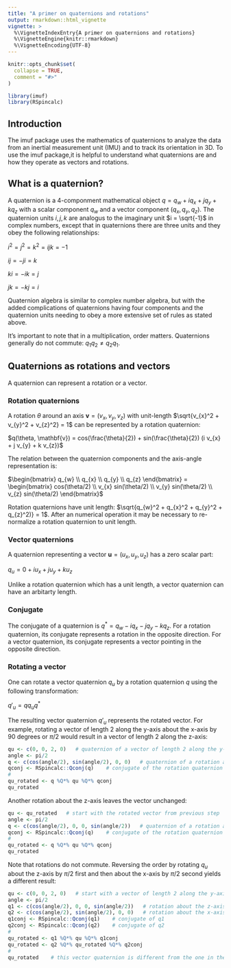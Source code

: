 ```yaml
---
title: "A primer on quaternions and rotations"
output: rmarkdown::html_vignette
vignette: >
  %\VignetteIndexEntry{A primer on quaternions and rotations}
  %\VignetteEngine{knitr::rmarkdown}
  %\VignetteEncoding{UTF-8}
---
```


```r
knitr::opts_chunk$set(
  collapse = TRUE,
  comment = "#>"
)
```

```r
library(imuf)
library(RSpincalc)
```

## Introduction

The imuf package uses the mathematics of quaternions to analyze the data from an inertial measurement unit (IMU) and to track its orientation in 3D. To use the imuf package,it is helpful to understand what quaternions are and how they operate as vectors and rotations.

## What is a quaternion?

A quaternion is a 4-componment mathematical object $q = q_{w} + i q_{x} + j q_{y} + k q_{z}$ with a scalar component $q_{w}$ and a vector component $(q_{x}, q_{y}, q_{z})$. The quaternion units $i, j, k$ are analogus to the imaginary unit $i = \sqrt{-1}$ in complex numbers, except that in quaternions there are three units and they obey the following relationships:

$i^2 = j^2 = k^2 = i j k = -1$

$i j = - j i = k$

$k i = - i k = j$

$j k = - k j = i$

Quaternion algebra is similar to complex number algebra, but with the added complications of quaternions having four components and the quaternion units needing to obey a more extensive set of rules as stated above.

It's important to note that in a multiplication, order matters. Quaternions generally do not commute: $q_{1} q_{2} \neq q_{2} q_{1}$. 

## Quaternions as rotations and vectors

A quaternion can represent a rotation or a vector.

### Rotation quaternions

A rotation $\theta$ around an axis $\mathbf{v} = (v_{x}, v_{y}, v_{z})$ with unit-length $\sqrt{v_{x}^2 + v_{y}^2 + v_{z}^2} = 1$ can be represented by a rotation quaternion:

$q(\theta, \mathbf{v}) = cos(\frac{\theta}{2}) + sin(\frac{\theta}{2}) (i v_{x} + j v_{y} + k v_{z})$

The relation between the quaternion components and the axis-angle representation is:

$\begin{bmatrix} q_{w} \\ q_{x} \\ q_{y} \\ q_{z}  \end{bmatrix} = \begin{bmatrix} cos(\theta/2) \\ v_{x} sin(\theta/2) \\ v_{y} sin(\theta/2) \\ v_{z} sin(\theta/2) \end{bmatrix}$

Rotation quaternions have unit length: $\sqrt{q_{w}^2 + q_{x}^2 + q_{y}^2 + q_{z}^2)} = 1$. After an numerical operation it may be necessary to re-normalize a rotation quaternion to unit length.

### Vector quaternions

A quaternion representing a vector $\mathbf{u} = (u_{x}, u_{y}, u_{z})$ has a zero scalar part:

$q_{u} = 0 + i u_{x} + j u_{y} + k u_{z}$

Unlike a rotation quaternion which has a unit length, a vector quaternion can have an arbitarty length.

### Conjugate

The conjugate of a quaternion is $q^* = q_{w} - i q_{x} - j q_{y} - k q_{z}$. For a rotation quaternion, its conjugate represents a rotation in the opposite direction. For a vector quaternion, its conjugate represents a vector pointing in the opposite direction.

### Rotating a vector

One can rotate a vector quaternion $q_{u}$ by a rotation quaternion $q$ using the following transformation:

$q'_{u} = q q_{u} q^*$

The resulting vector quaternion $q'_{u}$ represents the rotated vector. For example, rotating a vector of length 2 along the y-axis about the x-axis by 90 degrees or $\pi$/2 would result in a vector of length 2 along the z-axis:

```r
qu <- c(0, 0, 2, 0)   # quaternion of a vector of length 2 along the y-axis
angle <- pi/2
q <- c(cos(angle/2), sin(angle/2), 0, 0)   # quaternion of a rotation about the x-axis by pi/2
qconj <- RSpincalc::Qconj(q)    # conjugate of the rotation quaternion
#
qu_rotated <- q %Q*% qu %Q*% qconj
qu_rotated
```

Another rotation about the z-axis leaves the vector unchanged:

```r
qu <- qu_rotated   # start with the rotated vector from previous step
angle <- pi/2
q <- c(cos(angle/2), 0, 0, sin(angle/2))   # quaternion of a rotation about the z-axis by pi/2
qconj <- RSpincalc::Qconj(q)    # conjugate of the rotation quaternion
#
qu_rotated <- q %Q*% qu %Q*% qconj
qu_rotated
```

Note that rotations do not commute. Reversing the order by rotating $q_{u}$ about the z-axis by $\pi$/2 first and then about the x-axis by $\pi$/2 second yields a different result:

```r
qu <- c(0, 0, 2, 0)   # start with a vector of length 2 along the y-axis
angle <- pi/2
q1 <- c(cos(angle/2), 0, 0, sin(angle/2))   # rotation about the z-axis by pi/2
q2 <- c(cos(angle/2), sin(angle/2), 0, 0)   # rotation about the x-axis by pi/2
q1conj <- RSpincalc::Qconj(q1)    # conjugate of q1
q2conj <- RSpincalc::Qconj(q2)    # conjugate of q2
#
qu_rotated <- q1 %Q*% qu %Q*% q1conj
qu_rotated <- q2 %Q*% qu_rotated %Q*% q2conj
#
qu_rotated    # this vector quaternion is different from the one in the previous section
```

## 
